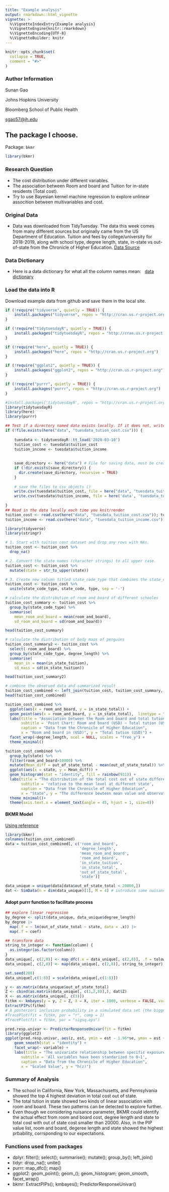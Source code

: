 ```yaml
---
title: "Example analysis"
output: rmarkdown::html_vignette
vignette: >
  %\VignetteIndexEntry{Example analysis}
  %\VignetteEngine{knitr::rmarkdown}
  %\VignetteEncoding{UTF-8}
  %\VignetteBuilder: knitr
---
```


```r
knitr::opts_chunk$set(
  collapse = TRUE,
  comment = "#>"
)
```

### Author Information
Sunan Gao

Johns Hopkins University

Bloomberg School of Public Health

[sgao57\@jh.edu](mailto:sgao57@jh.edu){.email}


## The package I choose.
Package: `bkmr`
```r
library(bkmr)
```

### Research Question
-   The cost distribution under different variables.
-   The association between Room and board and Tuition for in-state residents (Total cost).
-   Try to use Bayesian kernel machine regression to explore unlinear assocition between multivariables and cost.

### Original Data
-   Data was downloaded from TidyTuesday. The data this week comes from many different sources but originally came from the US Department of Education. Tuition and fees by college/university for 2018-2019, along with school type, degree length, state, in-state vs out-of-state from the Chronicle of Higher Education. [Data Source](https://github.com/rfordatascience/tidytuesday/blob/master/data/2020/2020-03-10/readme.md#data-dictionary)

### Data Dictionary
-   Here is a data dictionary for what all the column names mean: \ 
[data dictionary](https://github.com/rfordatascience/tidytuesday/blob/master/data/2020/2020-03-10/readme.md#data-dictionary)

### Load the data into R
Download example data from github and save them in the local site.
```r
if (!require("tidyverse", quietly = TRUE)) {
    install.packages("tidyverse", repos = "http://cran.us.r-project.org")
}

if (!require("tidytuesdayR", quietly = TRUE)) {
    install.packages("tidytuesdayR", repos = "http://cran.us.r-project.org")
}

if (!require("here", quietly = TRUE)) {
    install.packages("here", repos = "http://cran.us.r-project.org")
}

if (!require("ggplot2", quietly = TRUE)) {
    install.packages("ggplot2", repos = "http://cran.us.r-project.org")
}

if (!require("purrr", quietly = TRUE)) {
    install.packages("purrr", repos = "http://cran.us.r-project.org")
}
```


```r
#install.packages('tidytuesdayR', repos = "http://cran.us.r-project.org")
library(tidytuesdayR)
library(here)
library(purrr)

## Test if a directory named data exists locally. If it does not, write an R function that creates it programmatically. Saves the data only once
if (!file.exists(here("data", "tuesdata_tution_cost.csv"))) {
    
    tuesdata <- tidytuesdayR::tt_load('2020-03-10')
    tuition_cost <- tuesdata$tuition_cost
    tuition_income <- tuesdata$tuition_income
    
    
    save_directory <- here("data") # File for saving data, must be created
    if (!dir.exists(save_directory)) {
      dir.create(save_directory, recursive = TRUE)
    }
    
    # save the files to csv objects ()
    write.csv(tuesdata$tuition_cost, file = here("data", "tuesdata_tuition_cost.csv"))
    write.csv(tuesdata$tuition_income, file = here('data', 'tuesdata_tuition_income.csv'))
    
}
## Read in the data locally each time you knit/render
tuition_cost <- read.csv(here("data", "tuesdata_tuition_cost.csv")); tuition_cost$X = NULL
tuition_income <- read.csv(here("data", "tuesdata_tuition_income.csv")); tuition_income$X = NULL
```


```r
library(tidyverse)
library(stringr)

# 1. Start with tuition cost dataset and drop any rows with NAs.
tuition_cost <- tuition_cost %>%
  drop_na()

# 2. Convert the state names (character strings) to all upper case.
tuition_cost <- tuition_cost %>%
  mutate(state = str_to_upper(state))

# 3. Create new column titled state_code_type that combines the state_code and school type into one column separated by “-”. (e.g. “TX-Private”).
tuition_cost <- tuition_cost %>%
  unite(state_code_type, state_code, type, sep = '-')
```

```r
# calculate the distribution of room and board of different schooles
tuition_cost_summary <- tuition_cost %>% 
  group_by(state_code_type) %>%
  summarise(
    mean_room_and_board = mean(room_and_board),
    sd_room_and_board = sd(room_and_board))

head(tuition_cost_summary)
```

```r
# calculate the distribution of body mass of penguins
tuition_cost_summary2 <- tuition_cost %>% 
  select(-room_and_board) %>%
  group_by(state_code_type, degree_length) %>%
  summarise(
    mean_in = mean(in_state_tuition),
    sd_mass = sd(in_state_tuition))

head(tuition_cost_summary2)
```

```r
# combine the observed data and summarized result
tuition_cost_combined <- left_join(tuition_cost, tuition_cost_summary, 'state_code_type')
head(tuition_cost_combined)
```


```r
tuition_cost_combined %>% 
  ggplot(aes(x = room_and_board, y = in_state_total)) + 
  geom_point(aes(x = room_and_board, y = in_state_total),  linetype = "solid", color = rainbow(1861), size = 1) + 
  labs(title = "Association between the Room and board and total tution in state",
       subtitle = 'Point Chart: Room and board (USD) ~ Total tution (USD)',
       caption = "Data from the Chronicle of Higher Education",
       x = "Room and board in (USD)", y = "Total tution (USD)") + 
  facet_wrap(~degree_length, ncol = NULL, scales = "free_y") +
  theme_minimal()
```


```r
tuition_cost_combined %>% 
  group_by(state) %>% 
  filter(room_and_board>10000) %>%
  mutate(Mean_diff = out_of_state_total - mean(out_of_state_total)) %>%
  ggplot(aes(x = state, y = Mean_diff)) + 
  geom_histogram(stat = "identity", fill = rainbow(931)) + 
  labs(title = "The distribution of the total cost out of state difference in each state",
       subtitle = 'relative to the mean level at different state',
       caption = "Data from the Chronicle of Higher Education",
       x = "State", y = "The difference bewteen mean value and observations in each group") +
  theme_minimal()+
  theme(axis.text.x = element_text(angle = 45, hjust = 1, size=8))
```
#### BKMR Model
[Using reference](https://jenfb.github.io/bkmr/overview.html)
```r
library(bkmr)
colnames(tuition_cost_combined)
data = tuition_cost_combined[, c('room_and_board',
                                 'degree_length', 
                                 'mean_room_and_board',
                                 'room_and_board',
                                 'in_state_tuition',
                                 'in_state_total',
                                 'out_of_state_total',
                                 'state')]

data_unique = unique(data[data$out_of_state_total < 20000,])
dat <- SimData(n = dim(data_unique)[1], M = 4) # introduce some nuisance data
```

#### Adopt purrr function to facilitate process 
```r
## explore linear regression
by_degree <- split(data_unique, data_unique$degree_length)
by_degree |>
  map(.f = ~ lm(out_of_state_total ~ state, data = .x)) |>
  map(.f = coef)

## transform data
string_to_integer <- function(column) {
  as.integer(as.factor(column))
}
data_unique[, c(2,8)] <- map_dfc(.x = data_unique[, c(2,8)], .f = tolower)
data_unique[, c(2,8)] <- map(data_unique[, c(2,8)], string_to_integer)
```


```r
set.seed(208)
data_unique[,c(1:8)] = scale(data_unique[,c(1:8)])

y <- as.matrix(data_unique$out_of_state_total)
Z <- cbind(as.matrix(data_unique[, c(1,2,8)],), dat$Z)
X <- as.matrix(data_unique[, c(3)])
fitkm <- kmbayes(y = y, Z = Z, X = X, iter = 1000, verbose = FALSE, varsel = TRUE)
ExtractPIPs(fitkm)
# A posteriori inclusion probability in a simulated data set (the bigger the better)
#TracePlot(fit = fitkm, par = "r", comp = 1)
#TracePlot(fit = fitkm, par = "sigsq.eps")

pred.resp.univar <- PredictorResponseUnivar(fit = fitkm)
library(ggplot2)
ggplot(pred.resp.univar, aes(z, est, ymin = est - 1.96*se, ymax = est + 1.96*se)) + 
    geom_smooth(stat = "identity") + 
    facet_wrap(~ variable) +
    labs(title = "The univariate relationship between specific exposure and the total cost",
       subtitle = 'All variables have been standarized to 0~1',
       caption = "Data from the Chronicle of Higher Education",
       x = "Scaled Value", y = "h(z)")

```



### Summary of Analysis
-   The school in California, New York, Massachusetts, and Pennsylvania showed the top 4 highest deviation in total cost out of state.
-   The total tution in state showed two kinds of linear association with room and board. These two patterns can be detected to explore further.
-   Even though we considering nuisance parameter, BKMR could identify the actual effect from room and board cost, degree length and state to total cost with out of state cost smaller than 20000. Also, in the PIP value list, room and board, degeree length and state showed the highest prbability, corrsponding to our expectations.

### Functions used from packages

-   dplyr: filter(); select(); summarise(); mutate(); group_by(); left_join() <br>
-   tidyr: drop_na(); unite() <br>
-   purrr: map_dfc(); map() 
-   ggplot2: geom_point(); geom_(); geom_histogram; geom_smooth, facet_wrap()
-   bkmr: ExtractPIPs(); kmbayes(); PredictorResponseUnivar()





